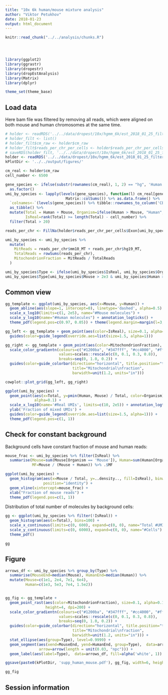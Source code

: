 ```yaml
---
title: "10x 6k human/mouse mixture analysis"
author: "Viktor Petukhov"
date: 2018-01-23
output: html_document
---
```


```r
knitr::read_chunk("../../analysis/chunks.R")
```

```r
```

```r
```

```r
```

```r
library(ggplot2)
library(ggrastr)
library(dropestr)
library(dropEstAnalysis)
library(Matrix)
library(dplyr)

theme_set(theme_base)
```

## Load data
Here bam file was filtered by removing all reads, which were aligned on both mouse and human chromosomes at the same time.
```r
# holder <- readRDS('../../data/dropest/10x/hgmm_6k/est_2018_01_25_filtered/hgmm_6k.rds')
# holder_filt <- list()
# holder_filt$cm_raw <- holder$cm_raw
# holder_filt$reads_per_chr_per_cells <- holder$reads_per_chr_per_cells$Exon
# saveRDS(holder_filt, '../../data/dropest/10x/hgmm_6k/est_2018_01_25_filtered/hgmm_6k_filt.rds')
holder <- readRDS('../../data/dropest/10x/hgmm_6k/est_2018_01_25_filtered/hgmm_6k_filt.rds')
kPlotDir <- '../../output/figures/'
```

```r
cm_real <- holder$cm_raw
cell_number <- 6500

gene_species <- ifelse(substr(rownames(cm_real), 1, 2) == "hg", 'Human', 'Mouse') %>% 
  as.factor()
umi_by_species <- lapply(levels(gene_species), function(l) cm_real[gene_species == l,] %>% 
                           Matrix::colSums()) %>% as.data.frame() %>% 
  `colnames<-`(levels(gene_species)) %>% tibble::rownames_to_column('CB') %>% 
  as_tibble() %>% 
  mutate(Total = Human + Mouse, Organism=ifelse(Human > Mouse, "Human", "Mouse"), 
         IsReal=rank(Total) >= length(Total) - cell_number) %>%
  filter(Total > 20)

reads_per_chr <- FillNa(holder$reads_per_chr_per_cells$Exon[umi_by_species$CB,])

umi_by_species <- umi_by_species %>% 
  mutate(
    MitReads = reads_per_chr$mm10_MT + reads_per_chr$hg19_MT,
    TotalReads = rowSums(reads_per_chr),
    MitochondrionFraction = MitReads / TotalReads
  )

umi_by_species$Type <- ifelse(umi_by_species$IsReal, umi_by_species$Organism, "Background")
umi_by_species$Type[umi_by_species$Mouse > 2e3 & umi_by_species$Human > 2e3] <- 'Dublets'
```

## Common view
```r
gg_template <- ggplot(umi_by_species, aes(x=Mouse, y=Human)) + 
  geom_abline(aes(slope=1, intercept=0), linetype='dashed', alpha=0.5) +
  scale_x_log10(limits=c(1, 2e5), name="#Mouse molecules") + 
  scale_y_log10(name="#Human molecules") + annotation_logticks() +
  theme_pdf(legend.pos=c(0.97, 0.05)) + theme(legend.margin=margin(l=3, r=3, unit="pt"))

gg_left <- gg_template + geom_point(aes(color=IsReal), size=0.1, alpha=0.15) +
  guides(color=guide_legend(override.aes=list(size=1.5, alpha=1)))

gg_right <- gg_template + geom_point(aes(color=MitochondrionFraction), size=0.1, alpha=0.15) +
  scale_color_gradientn(colours=c("#1200ba", "#347fff", "#cc4000", "#ff3333"), 
                        values=scales::rescale(c(0, 0.1, 0.3, 0.8)), 
                        breaks=seq(0, 1.0, 0.2)) +
  guides(color=guide_colorbar(direction="horizontal", title.position="top", 
                              title="Mitochondrial\nfraction", 
                              barwidth=unit(1.2, units="in")))

cowplot::plot_grid(gg_left, gg_right)
```

```r
ggplot(umi_by_species) + 
  geom_point(aes(x=Total, y=pmin(Human, Mouse) / Total, color=Organism), size=0.1, 
             alpha=0.1) +
  scale_x_log10(name='#Real UMIs', limits=c(10, 2e5)) + annotation_logticks() + 
  ylab('Fraction of mixed UMIs') +
  guides(color=guide_legend(override.aes=list(size=1.5, alpha=1))) +
  theme_pdf(legend.pos=c(1, 1))
```

## Check for constant background

Background cells have constant fraction of mouse and human reads:  
```r
mouse_frac <- umi_by_species %>% filter(IsReal) %>% 
  summarise(Mouse=sum(Mouse[Organism == 'Mouse']), Human=sum(Human[Organism == 'Human']), 
            MF=Mouse / (Mouse + Human)) %>% .$MF

ggplot(umi_by_species) + 
  geom_histogram(aes(x=Mouse / Total, y=..density.., fill=IsReal), binwidth=0.005, 
                 position="identity") + 
  geom_vline(xintercept=mouse_frac) +
  xlab("Fraction of mouse reads") +
  theme_pdf(legend.pos=c(1, 1))
```

Distribution of total number of molecules by background cells:  
```r
gg <- ggplot(umi_by_species %>% filter(!IsReal)) +
  geom_histogram(aes(x=Total), bins=100) +
  scale_x_continuous(limits=c(0, 600), expand=c(0, 0), name="Total #UMIs") +
  scale_y_continuous(limits=c(0, 6000), expand=c(0, 0), name="#Cells") +
  theme_pdf()

gg
```

## Figure
```r
arrows_df <- umi_by_species %>% group_by(Type) %>% 
  summarise(MouseEnd=median(Mouse), HumanEnd=median(Human)) %>%
  mutate(Mouse=c(1e1, 2e4, 7e1, 6e4), 
         Human=c(1e3, 5e3, 7e4, 1.5e2))


gg_fig <- gg_template + 
  geom_point_rast(aes(color=MitochondrionFraction), size=0.1, alpha=0.15, width=6, 
                  height=4, dpi=200) +
  scale_color_gradientn(colours=c("#1200ba", "#347fff", "#cc4000", "#ff3333"), 
                        values=scales::rescale(c(0, 0.1, 0.3, 0.8)), 
                        breaks=seq(0, 1.0, 0.2)) +
  guides(color=guide_colorbar(direction="horizontal", title.position="top", 
                              title="Mitochondrial\nfraction", 
                              barwidth=unit(1.2, units="in"))) + 
  stat_ellipse(aes(group=Type), level=0.9999) +
  geom_segment(aes(xend=MouseEnd, yend=HumanEnd, group=Type),  data=arrows_df, 
               arrow=arrow(length = unit(0.03, "npc"))) +
  geom_label(aes(label=Type),  data=arrows_df, fill=alpha('white', 1))

ggsave(paste0(kPlotDir, 'supp_human_mouse.pdf'), gg_fig, width=6, height=4)
```

```r
gg_fig
```

## Session information
```r
```

